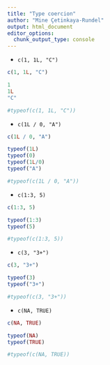 ```yaml
---
title: "Type coercion"
author: "Mine Çetinkaya-Rundel"
output: html_document
editor_options: 
  chunk_output_type: console
---
```


-   `c(1, 1L, "C")`

```r
c(1, 1L, "C")
```

```r
1
1L
"C"
```

```r
#typeof(c(1, 1L, "C"))
```

-   `c(1L / 0, "A")`

```r
c(1L / 0, "A")
```

```r
typeof(1L)
typeof(0)
typeof(1L/0)
typeof("A")
```

```r
#typeof(c(1L / 0, "A"))
```

-   `c(1:3, 5)`

```r
c(1:3, 5)
```

```r
typeof(1:3)
typeof(5)
```

```r
#typeof(c(1:3, 5))
```

-   `c(3, "3+")`

```r
c(3, "3+")
```

```r
typeof(3)
typeof("3+")
```

```r
#typeof(c(3, "3+"))
```

-   `c(NA, TRUE)`

```r
c(NA, TRUE)
```

```r
typeof(NA)
typeof(TRUE)
```

```r
#typeof(c(NA, TRUE))
```
